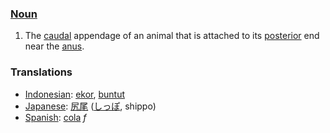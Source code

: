 ===[[Noun]]===

#The [[caudal]] appendage of an animal that is attached to its [[posterior]] end near the [[anus]].

===Translations===

*[[Indonesian]]: [[ekor]], [[buntut]]
*[[Japanese]]: [[尻尾]] ([[しっぽ]], shippo)
*[[Spanish]]: [[cola]] ''f''